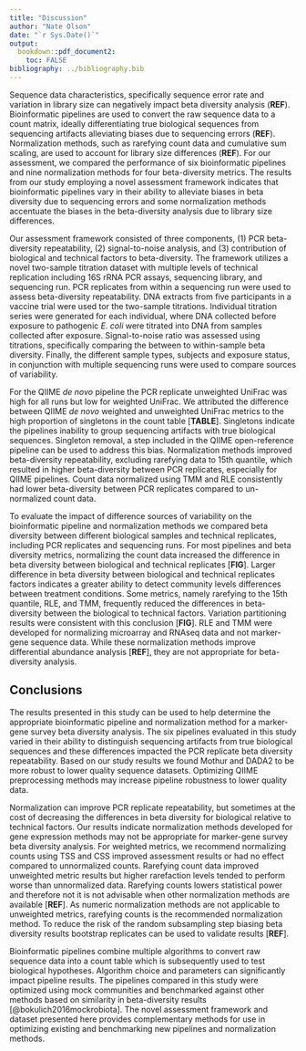 ```yaml
---
title: "Discussion"
author: "Nate Olson"
date: "`r Sys.Date()`"
output:
  bookdown::pdf_document2:
    toc: FALSE
bibliography: ../bibliography.bib
---
```


Sequence data characteristics, specifically sequence error rate and variation in library size can negatively impact beta diversity analysis (__REF__).
Bioinformatic pipelines are used to convert the raw sequence data to a count matrix, ideally differentiating true biological sequences from sequencing artifacts alleviating biases due to sequencing errors (__REF__).
Normalization methods, such as rarefying count data and cumulative sum scaling, are used to account for library size differences (__REF__).
For our assessment, we compared the performance of six bioinformatic pipelines and nine normalization methods for four beta-diversity metrics.
The results from our study employing a novel assessment framework indicates that bioinformatic pipelines vary in their ability to alleviate biases in beta diversity due to sequencing errors and some normalization methods accentuate the biases in the beta-diversity analysis due to library size differences.

Our assessment framework consisted of three components, (1) PCR beta-diversity repeatability, (2) signal-to-noise analysis, and (3) contribution of biological and technical factors to beta-diversity.
The framework utilizes a novel two-sample titration dataset with multiple levels of technical replication including  16S rRNA PCR assays, sequencing library, and sequencing run.
PCR replicates from within a sequencing run were used to assess beta-diversity repeatability.
DNA extracts from five participants in a vaccine trial were used tor the two-sample titrations.
Individual titration series were generated for each individual, where DNA collected before exposure to pathogenic _E. coli_ were titrated into DNA from samples collected after exposure.
Signal-to-noise ratio was assessed using titrations, specifically comparing the between to within-sample beta diversity.
Finally, the different sample types, subjects and exposure status, in conjunction with multiple sequencing runs were used to compare sources of variability.
<!-- Use either exposure status or timepoint for unmixed samples -->

For the QIIME _de novo_ pipeline the PCR replicate unweighted UniFrac was high for all runs but low for weighted UniFrac.
We attributed the difference between QIIME _de novo_  weighted and unweighted UniFrac metrics to the high proportion of singletons in the count table [__TABLE__].
Singletons indicate the pipelines inability to group sequencing artifacts with true biological sequences.
Singleton removal, a step included in the QIIME open-reference pipeline can be used to address this bias.
Normalization methods improved beta-diversity repeatability, excluding rarefying data to 15th quantile, which resulted in higher beta-diversity between PCR replicates, especially for QIIME pipelines.
Count data normalized using TMM and RLE consistently had lower beta-diversity between PCR replicates compared to un-normalized count data.


To evaluate the impact of difference sources of variability on the bioinformatic pipeline and normalization methods we compared beta diversity between different biological samples and technical replicates, including PCR replicates and sequencing runs.
For most pipelines and beta diversity metrics, normalizing the count data increased the difference in beta diversity between biological and technical replicates [__FIG__].
Larger difference in beta diversity between biological and technical replicates factors indicates a greater ability to detect community levels differences between treatment conditions.
Some metrics, namely rarefying to the 15th quantile, RLE, and TMM, frequently reduced the differences in beta-diversity between the biological to technical factors.
Variation partitioning results were consistent with this conclusion [__FIG__].
RLE and TMM were developed for normalizing microarray and RNAseq data and not marker-gene sequence data.
While these normalization methods improve differential abundance analysis [__REF__], they are not appropriate for beta-diversity analysis.



## Conclusions
The results presented in this study can be used to help determine the appropriate bioinformatic pipeline and normalization method for a marker-gene survey beta diversity analysis.
The six pipelines evaluated in this study varied in their ability to distinguish sequencing artifacts from true biological sequences and these differences impacted the PCR replicate beta diversity repeatability.
Based on our study results we found Mothur and DADA2 to be more robust to lower quality sequence datasets.
Optimizing QIIME preprocessing methods may increase pipeline robustness to lower quality data.


Normalization can improve PCR replicate repeatability, but sometimes at the cost of decreasing the differences in beta diversity for biological relative to technical factors.
Our results indicate normalization methods developed for gene expression methods may not be appropriate for marker-gene survey beta diversity analysis.
For weighted metrics, we recommend normalizing counts using TSS and CSS improved assessment results or had no effect compared to unnormalized counts.
Rarefying count data improved unweighted metric results but higher rarefaction levels tended to perform worse than unnormalized data.
Rarefying counts lowers statistical power and therefore not it is not advisable when other normalization methods are available [__REF__].
As numeric normalization methods are not applicable to unweighted metrics, rarefying counts is the recommended normalization method.
To reduce the risk of the random subsampling step biasing beta diversity results bootstrap replicates can be used to validate results [__REF__].


Bioinformatic pipelines combine multiple algorithms to convert raw sequence data into a count table which is subsequently used to test biological hypotheses.
Algorithm choice and parameters can significantly impact pipeline results.
The pipelines compared in this study were optimized using mock communities and benchmarked against other methods based on similarity in beta-diversity results [@bokulich2016mockrobiota].
The novel assessment framework and dataset presented here provides complementary methods for use in optimizing existing and benchmarking new pipelines and normalization methods.


<!--
Notes for discussion revision
- weighted phylogenetic lowest
  - Overall differences in beta diversity metrics are due to differences in how the four metrics measure community similarity.
  - For phylogenetic metric, the beta diversity tended to be lower compared to the taxonomic metrics.
  - This was due to low overall phylogenetic diversity, or the majority of the features being phylogenetically closely related.

- Data characteristics impact diversity metrics differently.
  - Higher unweighted PCR replicate beta diversity due to spurious features, sequencing artifacts.
  - Most obvious for QIIME _de novo_ where 2/3rds of the features are singletons.
  - Prevalence filtering as a way to address this issue.

- Unweighted metric values close to 1
  - In appropriate for these datasets
  - Value in unweighted metrics
  - Weighted metric values driven by high abundance organisms
  - Unweighted metrics provide insights into similarity between low abundance community members.
  - Phylogenetic metric, UniFrac, lower for most metrics - more robust to artifacts as they are likely similar to true sequences thus shorter branch lengths.

- consistent PCR replicate beta diversity across pipelines
  - taxonomic weighted
  - Implications for pipeline comparisons using beta diversity metrics?

- sequencing run differences
  - NIST runs consistently higher than JHU2 and JHU1 for Mothur and DADA2.
  - Potential reasoning for NIST being higher
  - Library specific effect
    - barcodes
    - run later
    - contaminants
  - NIST runs also larger variance for weighted taxa

- PCR replicates normalization
  - rarefaction level correlated with PCR replicate distance unweighted mtrics


- For the second component of our assessment we compare the signal-to-noise ratio between sequence data characteristics, bioinformatic pipeline, and normalization method.
  - Signal-to-noise around 1 for most pipelines and metrics.
  - signal to noise values limited by noise
    - when PCR rep beta 0.5 max signal-to-noise value is 2
  - Values around 1 indicate an inability to differentiate between samples.
  - Lack of different due to either high similarity between unmixed samples or data characteristics biasing diversity metrics
  - The assessment results varied by pipeline and diversity metric, with DADA2 and Mothur consistently out perform the other bioinformatic pipelines for weighted metrics.
  - Weighted greater than 1 for mothur and DADA2
  - JHU higher than NIST - consistent with PCR replicate results
  - Subject differences reflect differences in bacterial DNA proportions between unmixed samples [__REFERENCE CHAPTER__]
  - Normalization methods
    - TSS only method with no change or improved signal to noise
    - Rare2000 improved unweighted


PCR replicate beta diversity repeatability for some pipelines was more robust to low sequence quality and total abundance variation than others.
    - Mothur and DADA2 JHU1 consistent with JHU2
    - JHU1 higher compared to other runs for most QIIME pipelines and metrics
      - Deblur JHU1 failed
    - sequencing run differences
      - NIST runs consistently higher than JHU2 and JHU1 for Mothur and DADA2.
      - Potential reasoning for NIST being higher
      - Library specific effect
        - barcodes
        - run later
        - contaminants

  __PIPELINE RECOMENDATIONS__
  - Mothur and DADA2 more robust to low quality data, JHU1 results
  - QIIME pipelines
    - modifying pre-processing parameters
    - prevalence filtering

  __Normalization RECOMENDATIONS__
  - RLE and TMM not appropriate for beta diversity
  - Rarefaction statistically inadmisable
  - TSS and CSS for weighted metrics
  - Rarefaction only methods for unweighted metrics
  - Bootstrap rarefaction Bee reference

  __Metric Recomendations__
  - Higher signal to noise for weighted metrics
  - Care in interpreting results from unweighted metrics
    - prevalence filtering in addition to normalization may improve results
  - Alternative Hill number beta diversity
-->
